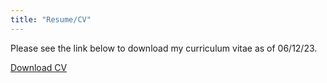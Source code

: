 ```yaml
---
title: "Resume/CV"
---
```


Please see the link below to download my curriculum vitae as of 06/12/23.

<a href="CV.pdf#" class="download" title="Download CV as PDF">Download CV</a>			
